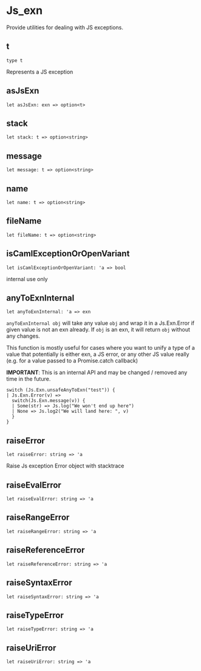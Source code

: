 # Js_exn

Provide utilities for dealing with JS exceptions.

## t

```res sig
type t
```
Represents a JS exception

## asJsExn

```res sig
let asJsExn: exn => option<t>
```


## stack

```res sig
let stack: t => option<string>
```


## message

```res sig
let message: t => option<string>
```


## name

```res sig
let name: t => option<string>
```


## fileName

```res sig
let fileName: t => option<string>
```


## isCamlExceptionOrOpenVariant

```res sig
let isCamlExceptionOrOpenVariant: 'a => bool
```
internal use only

## anyToExnInternal

```res sig
let anyToExnInternal: 'a => exn
```
`anyToExnInternal obj` will take any value `obj` and wrap it
  in a Js.Exn.Error if given value is not an exn already. If
  `obj` is an exn, it will return `obj` without any changes.

  This function is mostly useful for cases where you want to unify a type of a value
  that potentially is either exn, a JS error, or any other JS value really (e.g. for
  a value passed to a Promise.catch callback)

  **IMPORTANT**: This is an internal API and may be changed / removed any time in the future.

  ```
  switch (Js.Exn.unsafeAnyToExn("test")) {
  | Js.Exn.Error(v) =>
    switch(Js.Exn.message(v)) {
    | Some(str) => Js.log("We won't end up here")
    | None => Js.log2("We will land here: ", v)
    }
  }
  ```

## raiseError

```res sig
let raiseError: string => 'a
```
Raise Js exception Error object with stacktrace

## raiseEvalError

```res sig
let raiseEvalError: string => 'a
```


## raiseRangeError

```res sig
let raiseRangeError: string => 'a
```


## raiseReferenceError

```res sig
let raiseReferenceError: string => 'a
```


## raiseSyntaxError

```res sig
let raiseSyntaxError: string => 'a
```


## raiseTypeError

```res sig
let raiseTypeError: string => 'a
```


## raiseUriError

```res sig
let raiseUriError: string => 'a
```

